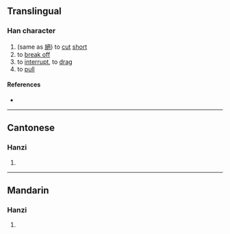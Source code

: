 {{character info/new}}
==Translingual==

===Han character===
{{Han char|rn=18|rad=刀|as=12|sn=14|four=|canj=VUSH|ids=⿱絕刀}}

# (same as [[絕]]) to [[cut]] [[short]]
# to [[break off]]
# to [[interrupt]], to [[drag]]
# to [[pull]]

====References====
* {{Han ref|kx=0143.430|hdz=10355.010|uh=3503|ud=13571}}

----

==Cantonese==

===Hanzi===
{{yue-hanzi|jyut=[[zyut6]]|y=jyut6}}

# {{defn|lang=yue|sort=刀12}}

----

==Mandarin==

===Hanzi===
{{cmn-hanzi|pin=[[jué]] ([[jue2]]), [[pì]] ([[pi4]])|wg=chüeh<sup>2</sup>, p'i<sup>4</sup>}}

# {{defn|lang=cmn|sort=刀12}}